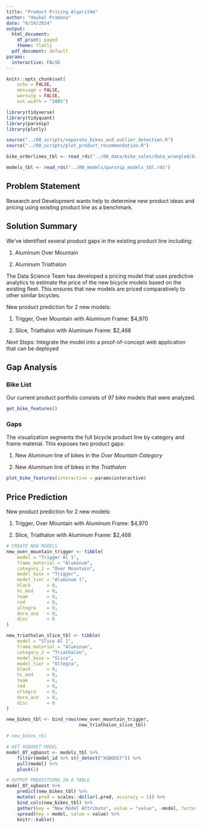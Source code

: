 ```yaml
---
title: "Product Pricing Algorithm"
author: "Haykal Pradana"
date: "6/19/2024"
output:
  html_document:
    df_print: paged
    theme: flatly
  pdf_document: default
params:
  interactive: FALSE
---
```


```r
knitr::opts_chunk$set(
    echo = FALSE,
    message = FALSE,
    warning = FALSE,
    out.width = "100%")
```

```r

library(tidyverse)
library(tidyquant)
library(parsnip)
library(plotly)
```

```r
source("../00_scripts/separate_bikes_and_outlier_detection.R")
source("../00_scripts/plot_product_recommendation.R")
```

```r
bike_orderlines_tbl <- read_rds("../00_data/bike_sales/data_wrangled/bike_orderlines.rds")
```

```r
models_tbl <- read_rds("../00_models/parsnip_models_tbl.rds")
```

## Problem Statement

Research and Development wants help to determine new product ideas and pricing using existing product line as a benchmark.

## Solution Summary

We've identified several product gaps in the existing product line including:

1. Aluminum Over Mountain

2. Aluminum Triathalon

The Data Science Team has developed a pricing model that uses predictive analytics to estimate the price of the new bicycle models based on the existing fleet. This ensures that new models are priced comparatively to other similar bicycles.

New product prediction for 2 new models:

1. Trigger, Over Mountain with Aluminum Frame: $4,970

2. Slice, Triathalon with Aluminum Frame: $2,468

_Next Steps_: Integrate the model into a proof-of-concept web application that can be deployed

## Gap Analysis

### Bike List

Our current product portfolio consists of 97 bike models that were analyzed.

```r
get_bike_features()
```

### Gaps

The visualization segments the full bicycle product line by category and frame material. This exposes two product gaps:

1. New _Aluminum_ line of bikes in the _Over Mountain Category_

2. New _Aluminum_ line of bikes in the _Triathalon_

```r
plot_bike_features(interactive = params$interactive)

```

\newpage
## Price Prediction

New product prediction for 2 new models:

1. Trigger, Over Mountain with Aluminum Frame: $4,970

2. Slice, Triathalon with Aluminum Frame: $2,468

```r
# CREATE NEW MODELS
new_over_mountain_trigger <- tibble(
    model = "Trigger Al 1",
    frame_material = "Aluminum",
    category_2 = "Over Mountain",
    model_base = "Trigger",
    model_tier = "Aluminum 1",
    black      = 0,
    hi_mod     = 0,
    team       = 0,
    red        = 0,
    ultegra    = 0,
    dura_ace   = 0,
    disc       = 0
) 

new_triathalon_slice_tbl <- tibble(
    model = "Slice Al 1",
    frame_material = "Aluminum",
    category_2 = "Triathalon",
    model_base = "Slice",
    model_tier = "Ultegra",
    black      = 0,
    hi_mod     = 0,
    team       = 0,
    red        = 0,
    ultegra    = 0,
    dura_ace   = 0,
    disc       = 0
) 

new_bikes_tbl <- bind_rows(new_over_mountain_trigger, 
                           new_triathalon_slice_tbl)

# new_bikes_tbl
```

```r
# GET XGBOOST MODEL
model_07_xgboost <- models_tbl %>% 
    filter(model_id %>% str_detect("XGBOOST")) %>% 
    pull(model) %>% 
    pluck(1)
```

```r
# OUTPUT PREDICTIONS IN A TABLE
model_07_xgboost %>% 
    predict(new_bikes_tbl) %>% 
    mutate(.pred = scales::dollar(.pred, accuracy = 1)) %>% 
    bind_cols(new_bikes_tbl) %>% 
    gather(key = "New Model Attribute", value = "value", -model, factor_key = T) %>% 
    spread(key = model, value = value) %>% 
    knitr::kable()
```



